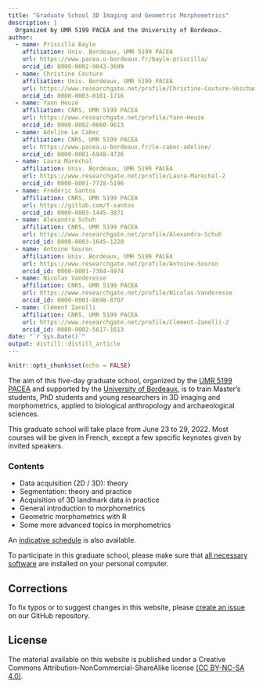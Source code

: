 ```yaml
---
title: "Graduate School 3D Imaging and Geometric Morphometrics"
description: |
  Organized by UMR 5199 PACEA and the University of Bordeaux.
author:
  - name: Priscilla Bayle
    affiliation: Univ. Bordeaux, UMR 5199 PACEA
    url: https://www.pacea.u-bordeaux.fr/bayle-priscilla/
    orcid_id: 0000-0002-9043-3699
  - name: Christine Couture
    affiliation: Univ. Bordeaux, UMR 5199 PACEA
    url: https://www.researchgate.net/profile/Christine-Couture-Veschambre
    orcid_id: 0000-0003-0101-1716
  - name: Yann Heuzé
    affiliation: CNRS, UMR 5199 PACEA
    url: https://www.researchgate.net/profile/Yann-Heuze
    orcid_id: 0000-0002-0660-9613
  - name: Adeline Le Cabec
    affiliation: CNRS, UMR 5199 PACEA
    url: https://www.pacea.u-bordeaux.fr/le-cabec-adeline/
    orcid_id: 0000-0001-6948-4726
  - name: Laura Maréchal
    affiliation: Univ. Bordeaux, UMR 5199 PACEA
    url: https://www.researchgate.net/profile/Laura-Marechal-2
    orcid_id: 0000-0001-7728-5196
  - name: Frédéric Santos
    affiliation: CNRS, UMR 5199 PACEA
    url: https://gitlab.com/f-santos
    orcid_id: 0000-0003-1445-3871
  - name: Alexandra Schuh
    affiliation: CNRS, UMR 5199 PACEA
    url: https://www.researchgate.net/profile/Alexandra-Schuh
    orcid_id: 0000-0003-1645-1220
  - name: Antoine Souron
    affiliation: Univ. Bordeaux, UMR 5199 PACEA
    url: https://www.researchgate.net/profile/Antoine-Souron
    orcid_id: 0000-0001-7384-4974
  - name: Nicolas Vanderesse
    affiliation: CNRS, UMR 5199 PACEA
    url: https://www.researchgate.net/profile/Nicolas-Vanderesse
    orcid_id: 0000-0001-8698-8707
  - name: Clément Zanolli
    affiliation: CNRS, UMR 5199 PACEA
    url: https://www.researchgate.net/profile/Clement-Zanolli-2
    orcid_id: 0000-0002-5617-1613  
date: "`r Sys.Date()`"
output: distill::distill_article
---
```


```r
knitr::opts_chunk$set(echo = FALSE)
```

The aim of this five-day graduate school, organized by the 
[UMR 5199 PACEA](https://www.fondationbiodiversite.fr/en/about-the-foundation/le-cesab/) and supported by the
[University of Bordeaux](https://sites.google.com/site/gdrecostat/), 
is to train Master's students, PhD students and young researchers in 3D imaging and morphometrics, applied to biological anthropology and archaeological sciences.

This graduate school will take place from June 23 to 29, 2022. Most courses will be given in French, except a few specific keynotes given by invited speakers.

### Contents

- Data acquisition (2D / 3D): theory
- Segmentation: theory and practice
- Acquisition of 3D landmark data in practice
- General introduction to morphometrics
- Geometric morphometrics with R
- Some more advanced topics in morphometrics

An [indicative schedule](https://gradschoolmorphoub.github.io/website-gs-imaging-morpho/schedule.html) is also available.

To participate in this graduate school, please make sure that [all necessary software](https://gradschoolmorphoub.github.io/website-gs-imaging-morpho/install.html) are installed on your personal computer.

## Corrections {.appendix}

To fix typos or to suggest changes in this website, please 
[create an issue](https://github.com/GradSchoolMorphoUB/website-gs-imaging-morpho)
on our GitHub repository.

## License {.appendix}

The material available on this website is published under a Creative Commons Attribution-NonCommercial-ShareAlike license
[(CC BY-NC-SA 4.0)](https://creativecommons.org/licenses/by/4.0/).
